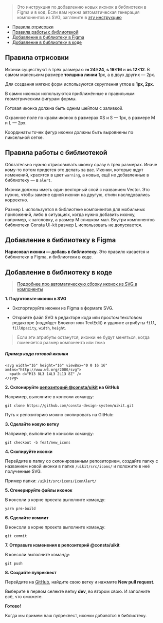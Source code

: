 

> Это инструкция по добавлению новых иконок в библиотеки в Figma и в код. Если вам нужна автоматическая генерация компонентов из SVG, загляните в [эту инструкцию](##LIBS.LIB.STAND.TAB/lib:portal/stand:contributers-addicons/tab:dev)

- [Правила отрисовки](#правила-отрисовки)
- [Правила работы с библиотекой](#правила-работы-с-библиотекой)
- [Добавление в библиотеку в Figma](#добавление-в-библиотеку-в-figma)
- [Добавление в библиотеку в коде](#добавление-в-библиотеку-в-коде)

## Правила отрисовки

Иконки существуют в трёх размерах: **m 24×24**, **s 16×16** и **xs 12×12**.
В самом маленьким размере **толщина линии** 1px, а в двух других — 2px.

<Icon1 />

Для создания мягких форм используются скругления углов в **1px, 2px**.

<Icon2 />

В самих иконках используются приближённые к правильным геометрическим фигурам формы.

<Icon3 />

Готовая иконка должна быть одним шейпом с заливкой.

Охранное поле по краям иконок в размерах XS и S — 1px, в размере M и L — 2px.

<InstructionPictures name="4-figma-union" />

Координаты точек фигур иконки должны быть выровнены по пиксельной сетке.

<Icon5 />

## Правила работы с библиотекой

Обязательно нужно отрисовывать иконку сразу в трех размерах. Иначе кому-то потом придется это делать за вас.
Иконки, которые ждут изменений, красятся в цвет `warning`, а новые, ещё не добавленные в библиотеку — в `alert`.

Иконки должны иметь один векторный слой с названием Vector. Это нужно, чтобы замене одной иконки на другую, стили наследовались корректно.

Размер L используется в библиотеке компонентов для мобильных приложений, либо в ситуациях, когда нужно добавить иконку, например, к заголовку, а размер M слишком мал. Внутри компонентов библиотеки Consta UI-kit размер L использовать не допускается.

<Icon6 />

## Добавление в библиотеку в Figma

**Нарисовал иконки — добавь в библиотеку.** Это правило касается и библиотеки в Figma, и библиотеки в коде.

<InstructionPictures name="7-figma" />

## Добавление в библиотеку в коде

> [Подробнее про автоматическую сборку иконок из SVG в компоненты](##LIBS.LIB.STAND.TAB/lib:portal/stand:custom-addicons/tab:dev)

**1. Подготовьте иконки в SVG**

- Экспортируйте иконки из Figma в формате SVG.

<InstructionPictures name="9-figma" />

- Откройте файл SVG в редакторе кода или простом текстовом редакторе (подойдет Блокнот или TextEdit) и удалите атрибуты `fill`, `fillOpacity`, `width`, `height`.

> Если эти атрибуты останутся, иконки не будут меняться, когда поменяется размер компонента или тема

##### Пример кода готовой иконки

```
<svg width="16" height="16" viewBox="0 0 16 16" xmlns="http://www.w3.org/2000/svg">
  <path d="M13 8L3 14L3 2L13 8Z" />
</svg>
```

**2. Склонируйте [репозиторий @consta/uikit](https://github.com/consta-design-system/uikit) на GitHub**

Например, выполните в консоли команду:

`git clone https://github.com/consta-design-system/uikit.git`

Путь к репозиторию можно скопировать на GitHub:

<InstructionPictures name="8-github" />

**3. Сделайте новую ветку**

Например, выполните в консоли команду:

`git checkout -b feat/new_icons`

**4. Скопируйте иконки**

Перейдите в папку со склонированным репозиторием, создайте папку с названием новой иконки в папке `/uikit/src/icons/` и положите в неё полученные SVG.

Пример папки: `/uikit/src/icons/IconAlert/`

<InstructionPictures name="10-finder" />

**5. Сгенерируйте файлы иконок**

В консоли в корне проекта выполните команду:

`yarn pre-build`

**6. Сделайте коммит**

В консоли в корне проекта выполните команду:

`git commit`

**7. Отправьте изменения в репозиторий @consta/uikit**

В консоли выполните команду:

`git push`

**8. Создайте пулреквест**

Перейдите на [GitHub](https://github.com/consta-design-system/uikit), найдите свою ветку и нажмите **New pull request**.

<InstructionPictures name="11-github" />

Выберите в первом селекте ветку **dev**, во втором свою. И заполните всё, что сможете.

**Готово!**

Когда мы примем ваш пулреквест, иконки добавятся в библиотеку.
